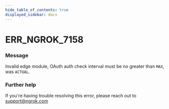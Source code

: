 ```yaml
---
hide_table_of_contents: true
displayed_sidebar: docs
---
```



# ERR_NGROK_7158

### Message

Invalid edge module, OAuth auth check interval must be no greater than `MAX`, was `ACTUAL`.

<ErrorDetails error="err_ngrok_7158" />

### Further help

If you're having trouble resolving this error, please reach out to [support@ngrok.com](mailto:support@ngrok.com?subject=Help%20with%20ERR_NGROK_7158)

